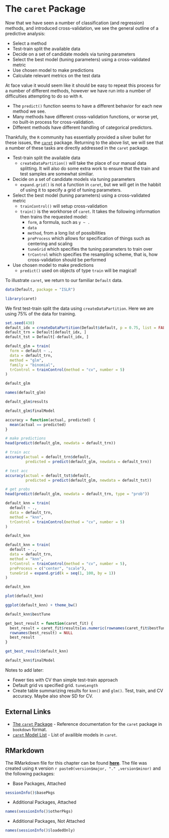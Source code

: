 # The `caret` Package

Now that we have seen a number of classification (and regression) methods, and introduced cross-validation, we see the general outline of a predictive analysis:

- Select a method
- Test-train split the available data
- Decide on a set of candidate models via tuning parameters
- Select the best model (tuning parameters) using a cross-validated metric
- Use chosen model to make predictions
- Calculate relevant metrics on the test data

At face value it would seem like it should be easy to repeat this process for a number of different methods, however we have run into a number of difficulties attempting to do so with `R`.

- The `predict()` function seems to have a different behavior for each new method we see.
- Many methods have different cross-validation functions, or worse yet, no built-in process for cross-validation.
- Different methods have different handling of categorical predictors.

Thankfully, the `R` community has essentially provided a silver bullet for these issues, the [`caret`](http://topepo.github.io/caret/) package. Returning to the above list, we will see that a number of these tasks are directly addressed in the `caret` package.

- Test-train split the available data
    - `createDataPartition()` will take the place of our manual data splitting. It will also do some extra work to ensure that the train and test samples are somewhat similiar.
- Decide on a set of candidate models via tuning parameters
    - `expand.grid()` is not a function in `caret`, but we will get in the habbit of using it to specify a grid of tuning parameters.
- Select the best model (tuning parameters) using a cross-validated metric
    - `trainControl()` will setup cross-validation
    - `train()` is the workhorse of `caret`. It takes the following information then trains the requested model:
        - `form`, a formula, such as `y ~ .`
        - `data`
        - `method`, from a long list of possibilities
        - `preProcess` which allows for specification of things such as centering and scaling
        - `tuneGrid` which specifies the tuning parameters to train over
        - `trControl` which specifies the resampling scheme, that is, how cross-validation should be performed
- Use chosen model to make predictions
    - `predict()` used on objects of type `train` will be magical!

To illustrate `caret`, we return to our familiar `Default` data.

```r
data(Default, package = "ISLR")
```

```r
library(caret)
```

We first test-train split the data using `createDataPartition`. Here we are using 75% of the data for training.

```r
set.seed(430)
default_idx = createDataPartition(Default$default, p = 0.75, list = FALSE)
default_trn = Default[default_idx, ]
default_tst = Default[-default_idx, ]
```

```r
default_glm = train(
  form = default ~ .,
  data = default_trn,
  method = "glm",
  family = "binomial",
  trControl = trainControl(method = "cv", number = 5)
)
```

```r
default_glm
```

```r
names(default_glm)
```

```r
default_glm$results
```

```r
default_glm$finalModel
```

```r
accuracy = function(actual, predicted) {
  mean(actual == predicted)
}
```

```r
# make predictions
head(predict(default_glm, newdata = default_trn))
```

```r
# train acc
accuracy(actual = default_trn$default,
         predicted = predict(default_glm, newdata = default_trn))
```

```r
# test acc
accuracy(actual = default_tst$default,
         predicted = predict(default_glm, newdata = default_tst))
```

```r
# get probs
head(predict(default_glm, newdata = default_trn, type = "prob"))
```

```r
default_knn = train(
  default ~ .,
  data = default_trn,
  method = "knn",
  trControl = trainControl(method = "cv", number = 5)
)
```

```r
default_knn
```

```r
default_knn = train(
  default ~ .,
  data = default_trn,
  method = "knn",
  trControl = trainControl(method = "cv", number = 5),
  preProcess = c("center", "scale"),
  tuneGrid = expand.grid(k = seq(1, 100, by = 1))
)
```

```r
default_knn
```

```r
plot(default_knn)
```

```r
ggplot(default_knn) + theme_bw()
```

```r
default_knn$bestTune
```

```r
get_best_result = function(caret_fit) {
  best_result = caret_fit$results[as.numeric(rownames(caret_fit$bestTune)), ]
  rownames(best_result) = NULL
  best_result
}
```

```r
get_best_result(default_knn)
```

```r
default_knn$finalModel
```

Notes to add later:

- Fewer ties with CV than simple test-train approach
- Default grid vs specified grid. `tuneLength`
- Create table summarizing results for `knn()` and `glm()`. Test, train, and CV accuracy. Maybe also show SD for CV.


## External Links

- [The `caret` Package](http://topepo.github.io/caret/index.html) - Reference documentation for the `caret` package in `bookdown` format.
- [`caret` Model List](http://topepo.github.io/caret/available-models.html) - List of availible models in `caret`.


## RMarkdown

The RMarkdown file for this chapter can be found [**here**](13-caret.Rmd.Rmd). The file was created using `R` version `r paste0(version$major, "." ,version$minor)` and the following packages:

- Base Packages, Attached

```r
sessionInfo()$basePkgs
```

- Additional Packages, Attached

```r
names(sessionInfo()$otherPkgs)
```

- Additional Packages, Not Attached

```r
names(sessionInfo()$loadedOnly)
```





